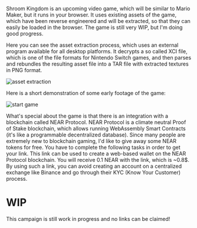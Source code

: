 
<ExternalLink href="https://shroomkingdom.net/">Shroom Kingdom</ExternalLink> is
an upcoming video game, which will be similar to Mario Maker, but it runs in your
browser. It uses existing assets of the game, which have been reverse engineered
and will be extracted, so that they can easily be loaded in the browser. The game
is still very WIP, but I'm doing good progress.

Here you can see the asset extraction process, which uses an external program available for all desktop platforms.
It decrypts a so called XCI file, which is one of the file formats for Nintendo Switch games,
and then parses and rebundles the resulting asset file into a TAR file with extracted textures in PNG format.

<div style={{ display: "flex", justifyContent: "center" }}>
  <img
    style={{ width: "600px", maxWidth: "100%" }}
    src="shroom-kingdom.gif"
    alt="asset extraction"
  ></img>
</div>

Here is a short demonstration of some early footage of the game:

<div style={{ display: "flex", justifyContent: "center" }}>
  <img
    style={{ width: "600px", maxWidth: "100%" }}
    src="shroom-kingdom-start-game.gif"
    alt="start game"
  ></img>
</div>

What's special about the game is that there is an integration with a blockchain called <ExternalLink href="https://near.org/">NEAR Protocol</ExternalLink>.
NEAR Protocol is a climate neutral Proof of Stake blockchain,
which allows running WebAssembly Smart Contracts (it's like a programmable decentralized database).
Since many people are extremely new to blockchain gaming, I'd like to give away some NEAR tokens for free.
You have to complete the following tasks in order to get your link.
This link can be used to create a web-based wallet on the NEAR Protocol blockchain.
You will receive 0.1 NEAR with the link, which is ~0.8$.
By using such a link, you can avoid creating an account on a centralized exchange like <ExternalLink href="https://www.binance.com/">Binance</ExternalLink> and go through their KYC (Know Your Customer) process.

# WIP

This campaign is still work in progress and no links can be claimed!
